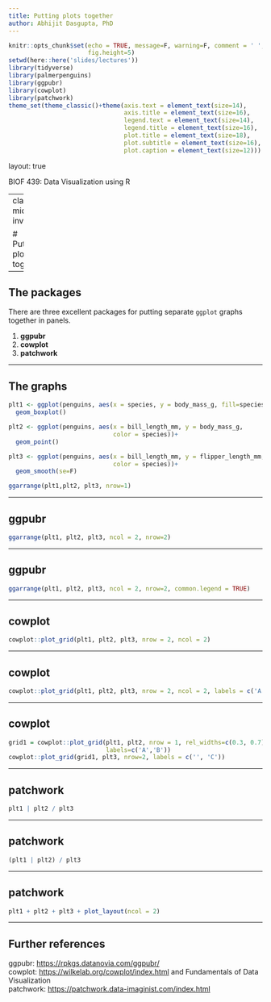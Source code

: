 ```yaml
---
title: Putting plots together
author: Abhijit Dasgupta, PhD
---
```


```r
knitr::opts_chunk$set(echo = TRUE, message=F, warning=F, comment = ' ', cache=TRUE,
                      fig.height=5)
setwd(here::here('slides/lectures'))
library(tidyverse)
library(palmerpenguins)
library(ggpubr)
library(cowplot)
library(patchwork)
theme_set(theme_classic()+theme(axis.text = element_text(size=14),
                                axis.title = element_text(size=16),
                                legend.text = element_text(size=14),
                                legend.title = element_text(size=16),
                                plot.title = element_text(size=18),
                                plot.subtitle = element_text(size=16),
                                plot.caption = element_text(size=12)))
```

layout: true

<div class="my-header">
<span>BIOF 439: Data Visualization using R</span></div>

---
class: middle, inverse

# Putting plots together

---

## The packages

There are three excellent packages for putting separate `ggplot` graphs together in panels.

1. **ggpubr**
1. **cowplot**
1. **patchwork**

---

## The graphs

```r
plt1 <- ggplot(penguins, aes(x = species, y = body_mass_g, fill=species)) +
  geom_boxplot()

plt2 <- ggplot(penguins, aes(x = bill_length_mm, y = body_mass_g,
                             color = species))+
  geom_point()

plt3 <- ggplot(penguins, aes(x = bill_length_mm, y = flipper_length_mm, 
                             color = species))+
  geom_smooth(se=F)
```

```r
ggarrange(plt1,plt2, plt3, nrow=1)
```

---

## ggpubr

```r
ggarrange(plt1, plt2, plt3, ncol = 2, nrow=2)
```

---

## ggpubr

```r
ggarrange(plt1, plt2, plt3, ncol = 2, nrow=2, common.legend = TRUE)
```

---

## cowplot

```r
cowplot::plot_grid(plt1, plt2, plt3, nrow = 2, ncol = 2)
```

---

## cowplot

```r
cowplot::plot_grid(plt1, plt2, plt3, nrow = 2, ncol = 2, labels = c('A','B','C'))
```

---

## cowplot

```r
grid1 = cowplot::plot_grid(plt1, plt2, nrow = 1, rel_widths=c(0.3, 0.7),
                           labels=c('A','B'))
cowplot::plot_grid(grid1, plt3, nrow=2, labels = c('', 'C'))


```

---

## patchwork

```r
plt1 | plt2 / plt3
```

---

## patchwork

```r
(plt1 | plt2) / plt3
```

---

## patchwork

```r
plt1 + plt2 + plt3 + plot_layout(ncol = 2)
```


---

## Further references

ggpubr: [https://rpkgs.datanovia.com/ggpubr/](https://rpkgs.datanovia.com/ggpubr/)  
cowplot: [https://wilkelab.org/cowplot/index.html](https://wilkelab.org/cowplot/index.html) and Fundamentals of Data Visualization  
patchwork: [https://patchwork.data-imaginist.com/index.html](https://patchwork.data-imaginist.com/index.html)
